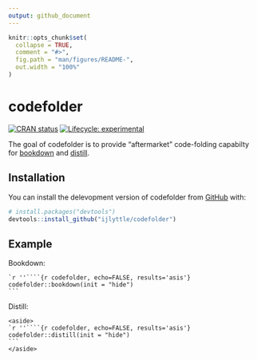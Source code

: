 ```yaml
---
output: github_document
---
```


<!-- README.md is generated from README.Rmd. Please edit that file -->

```r
knitr::opts_chunk$set(
  collapse = TRUE,
  comment = "#>",
  fig.path = "man/figures/README-",
  out.width = "100%"
)
```

# codefolder

<!-- badges: start -->
[![CRAN status](https://www.r-pkg.org/badges/version/codefolder)](https://CRAN.R-project.org/package=codefolder)
[![Lifecycle: experimental](https://img.shields.io/badge/lifecycle-experimental-orange.svg)](https://www.tidyverse.org/lifecycle/#experimental)
<!-- badges: end -->

The goal of codefolder is to provide "aftermarket" code-folding capabilty for [bookdown](https://bookdown.org/yihui/bookdown) and [distill](https://rstudio.github.io/distill).

## Installation

You can install the delevopment version of codefolder from [GitHub](https://github.com/ijlyttle/codefolder) with:

``` r
# install.packages("devtools")
devtools::install_github("ijlyttle/codefolder")
```

## Example

Bookdown:

````
`r ''````{r codefolder, echo=FALSE, results='asis'}
codefolder::bookdown(init = "hide")
```
````

Distill:

````
<aside>
`r ''````{r codefolder, echo=FALSE, results='asis'}
codefolder::distill(init = "hide")
```
</aside>
````
